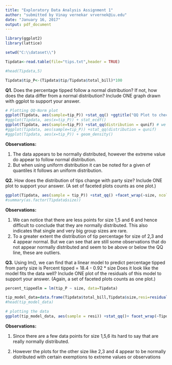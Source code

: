 ---
title: "Exploratory Data Analysis Assignment 1"
author: "submitted by Vinay vernekar vrvernek@iu.edu"
date: "January 16, 2017"
output: pdf_document
---

```{r echo=FALSE}
library(ggplot2)
library(lattice)

setwd("C:\\dataset\\")

Tipdata<-read.table(file="tips.txt",header = TRUE)

#head(Tipdata,5)

Tipdata$tip_P<-(Tipdata$tip/Tipdata$total_bill)*100


```

__Q1.__ Does the percentage tipped follow a normal distribution? If not, how does the data differ from a normal distribution? Include ONE graph drawn with ggplot to support your answer.  

```{r echo=FALSE}
# Plotting QQ-Norm plot
ggplot(Tipdata, aes(sample=tip_P)) +stat_qq() +ggtitle("QQ Plot to check for Distribution") # fat tails observed
#ggplot(Tipdata, aes(x=tip_P)) + stat_ecdf()
ggplot(Tipdata, aes(sample=tip_P)) +stat_qq(distribution = qunif) # we notice curveture in the plot
#ggplot(Tipdata, aes(sample=tip_P)) +stat_qq(distribution = qunif)
#ggplot(Tipdata, aes(x=tip_P)) + geom_density()
```
__Observations:__

1) The data appears to be normally distributed, however the extreme value do appear to follow normal distribution.  
2) But when using uniform distribution it can be noted for a given of quantiles it follows an uniform distribution.    

__Q2.__ How does the distribution of tips change with party size? Include ONE plot to support your answer. (A set of faceted plots counts as one plot.)

```{r echo=FALSE}
ggplot(Tipdata, aes(sample = tip_P)) +stat_qq() +facet_wrap(~size, ncol=3)+ ggtitle("Tip Percent distribution for different size(attribute)")
#summary(as.factor(Tipdata$size))
```

__Observations:__  

1) We can notice that there are less points for size 1,5 and 6 and hence difficult to conclude that they are normally distributed. This also indicates that single and very big group sizes are rare.     
2) To a greater extent the distribution of tip percentage for size of 2,3 and 4 appear normal. But we can see that are still some observations that do not appear normally distributed and seem to be above or below the QQ line, these are outliers.  


__Q3.__ Using lm(), we can find that a linear model to predict percentage tipped from party size is
Percent tipped = 18.4 - 0.92 * size
Does it look like the model fits the data well? Include ONE plot of the residuals of this model to support your answer. (Again, a set of faceted plots counts as one plot.)	

```{r echo=FALSE}
percent_tippedlm = lm(tip_P ~ size, data=Tipdata)

tip_model_data=data.frame(Tipdata$total_bill,Tipdata$size,resi=residuals(percent_tippedlm))
#head(tip_model_data)

# plotting the data
ggplot(tip_model_data, aes(sample = resi)) +stat_qq()+ facet_wrap(~Tipdata.size, ncol=3)+ggtitle("Residual Plot Examination")
```
__Observations:__

1) Since there are a few data points for size 1,5,6 its hard to say that are really normally distributed.  

2) However the plots for the other size like 2,3 and 4 appear to be normally distributed with certain exemptions to extreme values or observations  




